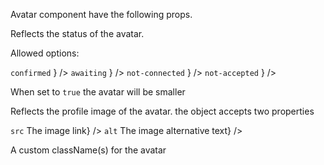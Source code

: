 
<PackageInstallGuide packageName="@wpmudev/sui-avatar" />

<Section title="Props" border={true}>
	<p>Avatar component have the following props.</p>
	<PropSection title="status*" type="string" defaultValue="{{default}}">
		<p>Reflects the status of the avatar.</p>
		<p>Allowed options:</p>
		<List>
			<span
				label={
					<>
						<Code small={true}>confirmed</Code>
					</>
				}
			/>
			<span
				label={
					<>
						<Code small={true}>awaiting</Code>
					</>
				}
			/>
			<span
				label={
					<>
						<Code small={true}>not-connected</Code>
					</>
				}
			/>
			<span
				label={
					<>
						<Code small={true}>not-accepted</Code>
					</>
				}
			/>
		</List>
	</PropSection>
	<PropSection title="isSmall*" type="string" defaultValue="{{default}}">
		<p>When set to <Code small={true}>true</Code> the avatar will be smaller</p>
	</PropSection>
	<PropSection title="image*" type="object" defaultValue="{{default}}">
		<p>Reflects the profile image of the avatar. the object accepts two properties</p>
		<List>
			<span label={<><Code>src</Code> The image link</>} />
			<span label={<><Code>alt</Code> The image alternative text</>} />
		</List>
	</PropSection>
	<PropSection title="className*" type="string" defaultValue="{{default}}">
		<p>A custom className(s) for the avatar</p>
	</PropSection>
</Section>
